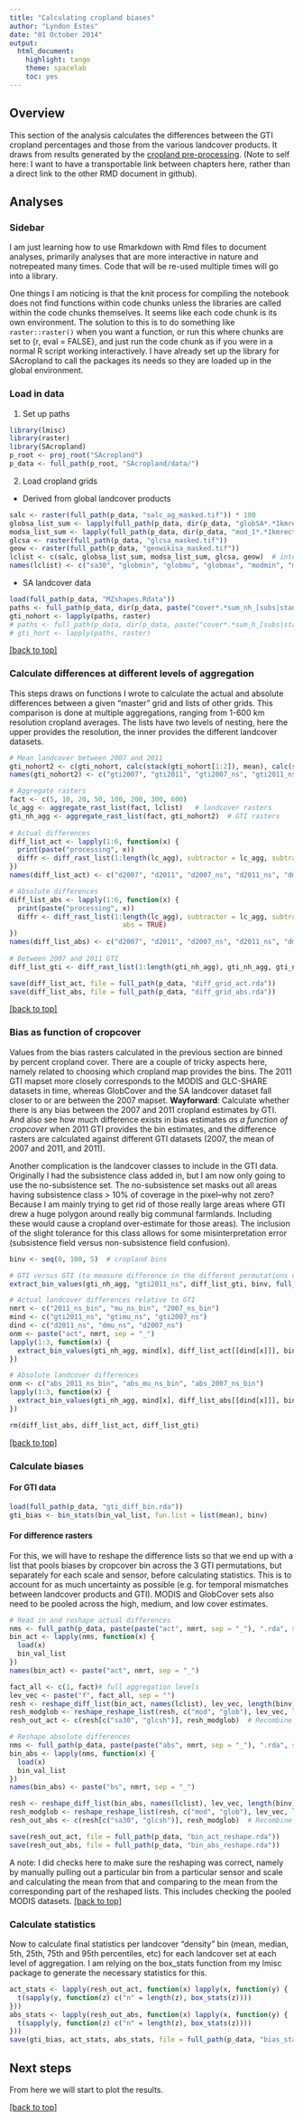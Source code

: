 ```yaml
---
title: "Calculating cropland biases"
author: "Lyndon Estes"
date: "01 October 2014"
output:
  html_document:
    highlight: tango
    theme: spacelab
    toc: yes 
---
```


## Overview
This section of the analysis calculates the differences between the GTI cropland percentages and those from the various landcover products. It draws from results generated by the [cropland pre-processing](https://github.com/PrincetonUniversity/SAcropland/blob/master/vignettes/sa-cropland-analysis.Rmd). (Note to self here: I want to have a transportable link between chapters here, rather than a direct link to the other RMD document in 
github).

## Analyses
### Sidebar
I am just learning how to use Rmarkdown with Rmd files to document analyses, primarily analyses that are more interactive in nature and notrepeated many times. Code that will be re-used multiple times will go into a library. 

One things I am noticing is that the knit process for compiling the notebook does not find functions within code chunks unless the libraries are called within the code chunks themselves. It seems like each code chunk is its own environment.  The solution to this is to do something like `raster::raster()` when you want a function, or run this where chunks are set to {r, eval = FALSE}, and just run the code chunk as if you were in a normal R script working interactively.  I have already set up the library for SAcropland to call the packages its needs so they are loaded up in the global environment. 

### Load in data 
1. Set up paths
```r
library(lmisc)
library(raster)
library(SAcropland)
p_root <- proj_root("SAcropland")
p_data <- full_path(p_root, "SAcropland/data/")
```

2. Load cropland grids 
  + Derived from global landcover products

```r
salc <- raster(full_path(p_data, "salc_ag_masked.tif")) * 100
globsa_list_sum <- lapply(full_path(p_data, dir(p_data, "globSA*.*1kmrect_sum.tif")[c(2:3, 1)]), raster)
modsa_list_sum <- lapply(full_path(p_data, dir(p_data, "mod_1*.*1kmrect_sum.tif")[c(2:3, 1)]), raster)
glcsa <- raster(full_path(p_data, "glcsa_masked.tif"))
geow <- raster(full_path(p_data, "geowikisa_masked.tif"))
lclist <- c(salc, globsa_list_sum, modsa_list_sum, glcsa, geow)  # into list
names(lclist) <- c("sa30", "globmin", "globmu", "globmax", "modmin", "modmu", "modmax", "glcsh", "geow")
```

  + SA landcover data
```r
load(full_path(p_data, "MZshapes.Rdata"))  
paths <- full_path(p_data, dir(p_data, paste("cover*.*sum_nh_[subs|stand]*", sep = "")))[c(2, 4, 1, 3)]
gti_nohort <- lapply(paths, raster)
# paths <- full_path(p_data, dir(p_data, paste("cover*.*sum_h_[subs|stand]*", sep = "")))[c(2, 4, 1, 3)]
# gti_hort <- lapply(paths, raster)
```
[[back to top]][Overview]


### Calculate differences at different levels of aggregation
This steps draws on functions I wrote to calculate the actual and absolute differences between a given "master" grid and lists of other grids. This comparison is done at multiple aggregations, ranging from 1-600 km resolution cropland averages. The lists have two levels of nesting, here the upper provides the resolution, the inner provides the different landcover datasets. 
```r
# Mean landcover between 2007 and 2011
gti_nohort2 <- c(gti_nohort, calc(stack(gti_nohort[1:2]), mean), calc(stack(gti_nohort[3:4]), mean))
names(gti_nohort2) <- c("gti2007", "gti2011", "gti2007_ns", "gti2011_ns", "gtimu", "gtimu_ns")

# Aggregate rasters
fact <- c(5, 10, 20, 50, 100, 200, 300, 600)
lc_agg <- aggregate_rast_list(fact, lclist)   # landcover rasters 
gti_nh_agg <- aggregate_rast_list(fact, gti_nohort2)  # GTI rasters
      
# Actual differences
diff_list_act <- lapply(1:6, function(x) {
  print(paste("processing", x))
  diffr <- diff_rast_list(1:length(lc_agg), subtractor = lc_agg, subtractee = gti_nh_agg, whichdiff = x)
})
names(diff_list_act) <- c("d2007", "d2011", "d2007_ns", "d2011_ns", "dmu", "dmu_ns")  

# Absolute differences
diff_list_abs <- lapply(1:6, function(x) {
  print(paste("processing", x))
  diffr <- diff_rast_list(1:length(lc_agg), subtractor = lc_agg, subtractee = gti_nh_agg, whichdiff = x, 
                            abs = TRUE)
})
names(diff_list_abs) <- c("d2007", "d2011", "d2007_ns", "d2011_ns", "dmu", "dmu_ns")  
  
# Between 2007 and 2011 GTI
diff_list_gti <- diff_rast_list(1:length(gti_nh_agg), gti_nh_agg, gti_nh_agg, 4)

save(diff_list_act, file = full_path(p_data, "diff_grid_act.rda"))
save(diff_list_abs, file = full_path(p_data, "diff_grid_abs.rda"))
```
[[back to top]][Overview]

### Bias as function of cropcover
Values from the bias rasters calculated in the previous section are binned by percent cropland cover.  There are a couple of tricky aspects here, namely related to choosing which cropland map provides the bins. The 2011 GTI mapset more closely corresponds to the MODIS and GLC-SHARE datasets in time, whereas GlobCover and the SA landcover dataset fall closer to or are between the 2007 mapset. __Wayforward__: Calculate whether there is any bias between the 2007 and 2011 cropland estimates by GTI. And also see how much difference exists in bias estimates _as a function of cropcover_ when 2011 GTI provides the bin estimates, and the difference rasters are calculated against different GTI datasets (2007, the mean of 2007 and 2011, and 2011). 

Another complication is the landcover classes to include in the GTI data.  Originally I had the subsistence class added in, but I am now only going to use the no-subsistence set. The no-subsistence set masks out all areas having subsistence class > 10% of coverage in the pixel--why not zero? Because I am mainly trying to get rid of those really large areas where GTI drew a huge polygon around really big communal farmlands.  Including these would cause a cropland over-estimate for those areas). The inclusion of the slight tolerance for this class allows for some misinterpretation error (subsistence field versus non-subsistence field confusion). 

```r
binv <- seq(0, 100, 5)  # cropland bins

# GTI versus GTI (to measure difference in the different permutations of GTI)
extract_bin_values(gti_nh_agg, "gti2011_ns", diff_list_gti, binv, full_path(p_data, "gti_diff_bin")) 

# Actual landcover differences relative to GTI
nmrt <- c("2011_ns_bin", "mu_ns_bin", "2007_ns_bin")
mind <- c("gti2011_ns", "gtimu_ns", "gti2007_ns")
dind <- c("d2011_ns", "dmu_ns", "d2007_ns")
onm <- paste("act", nmrt, sep = "_")
lapply(1:3, function(x) {
  extract_bin_values(gti_nh_agg, mind[x], diff_list_act[[dind[x]]], binv, full_path(p_data, onm[x]))
})

# Absolute landcover differences
onm <- c("abs_2011_ns_bin", "abs_mu_ns_bin", "abs_2007_ns_bin")
lapply(1:3, function(x) {
  extract_bin_values(gti_nh_agg, mind[x], diff_list_abs[[dind[x]]], binv, full_path(p_data, onm[x]))
})

rm(diff_list_abs, diff_list_act, diff_list_gti)
```
[[back to top]][Overview]

### Calculate biases
#### For GTI data
```r
load(full_path(p_data, "gti_diff_bin.rda"))
gti_bias <- bin_stats(bin_val_list, fun.list = list(mean), binv)
```

#### For difference rasters
For this, we will have to reshape the difference lists so that we end up with a list that pools biases by cropcover bin across the 3 GTI permutations, but separately for each scale and sensor, before calculating statistics. This is to account for as much uncertainty as possible (e.g. for temporal mismatches between landcover products and GTI). MODIS and GlobCover sets also need to be pooled across the high, medium, and low cover estimates.  
```r
# Read in and reshape actual differences
nms <- full_path(p_data, paste(paste("act", nmrt, sep = "_"), ".rda", sep = ""))
bin_act <- lapply(nms, function(x) {
  load(x)
  bin_val_list
})
names(bin_act) <- paste("act", nmrt, sep = "_")

fact_all <- c(1, fact)# full aggregation levels
lev_vec <- paste("f", fact_all, sep = "")  
resh <- reshape_diff_list(bin_act, names(lclist), lev_vec, length(binv) - 1)  # reshape
resh_modglob <- reshape_reshape_list(resh, c("mod", "glob"), lev_vec, length(binv) - 1)  # pool modis and glob
resh_out_act <- c(resh[c("sa30", "glcsh")], resh_modglob)  # Recombine final reshapes into output list

# Reshape absolute differences
nms <- full_path(p_data, paste(paste("abs", nmrt, sep = "_"), ".rda", sep = ""))
bin_abs <- lapply(nms, function(x) {
  load(x)
  bin_val_list
})
names(bin_abs) <- paste("bs", nmrt, sep = "_")

resh <- reshape_diff_list(bin_abs, names(lclist), lev_vec, length(binv) - 1)  # Reshape
resh_modglob <- reshape_reshape_list(resh, c("mod", "glob"), lev_vec, length(binv) - 1)  # pool modis and glob
resh_out_abs <- c(resh[c("sa30", "glcsh")], resh_modglob)  # Recombine final reshapes into output list

save(resh_out_act, file = full_path(p_data, "bin_act_reshape.rda"))
save(resh_out_abs, file = full_path(p_data, "bin_abs_reshape.rda"))

```

A note: I did checks here to make sure the reshaping was correct, namely by manually pulling out a particular bin from a particular sensor and scale and calculating the mean from that and comparing to the mean from the corresponding part of the reshaped lists. This includes checking the pooled MODIS datasets. 
[[back to top]][Overview]

### Calculate statistics
Now to calculate final statistics per landcover "density" bin (mean, median, 5th, 25th, 75th and 95th percentiles, etc) for each landcover set at each level of aggregation. I am relying on the box_stats function from my lmisc package to generate the necessary statistics for this.

```r
act_stats <- lapply(resh_out_act, function(x) lapply(x, function(y) {
  t(sapply(y, function(z) c("n" = length(z), box_stats(z))))
}))
abs_stats <- lapply(resh_out_abs, function(x) lapply(x, function(y) {
  t(sapply(y, function(z) c("n" = length(z), box_stats(z))))
}))
save(gti_bias, act_stats, abs_stats, file = full_path(p_data, "bias_stats.rda"))

```

## Next steps
From here we will start to plot the results.  

[[back to top]][Overview]










